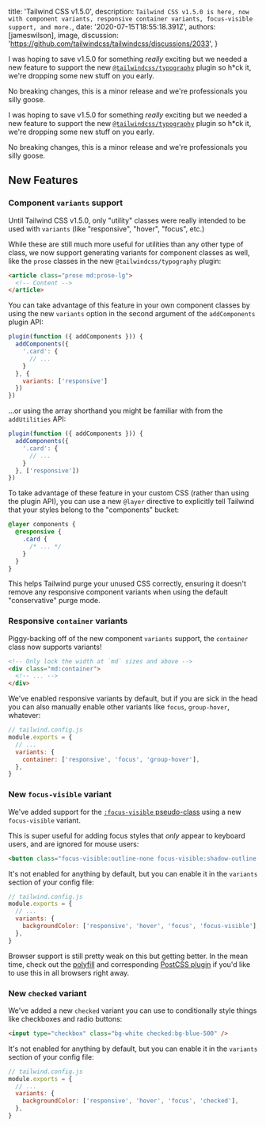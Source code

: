 
  title: 'Tailwind CSS v1.5.0',
  description: `Tailwind CSS v1.5.0 is here, now with component variants, responsive container variants, focus-visible support, and more.`,
  date: '2020-07-15T18:55:18.391Z',
  authors: [jameswilson],
  image,
  discussion: 'https://github.com/tailwindcss/tailwindcss/discussions/2033',
}

<!--excerpt-->

I was hoping to save v1.5.0 for something _really_ exciting but we needed a new feature to support the new [`@tailwindcss/typography`](https://github.com/tailwindcss/typography) plugin so h\*ck it, we're dropping some new stuff on you early.

No breaking changes, this is a minor release and we're professionals you silly goose.

<!--/excerpt-->

I was hoping to save v1.5.0 for something _really_ exciting but we needed a new feature to support the new [`@tailwindcss/typography`](https://github.com/tailwindcss/typography) plugin so h\*ck it, we're dropping some new stuff on you early.

No breaking changes, this is a minor release and we're professionals you silly goose.

## New Features

### Component `variants` support

Until Tailwind CSS v1.5.0, only "utility" classes were really intended to be used with `variants` (like "responsive", "hover", "focus", etc.)

While these are still much more useful for utilities than any other type of class, we now support generating variants for component classes as well, like the `prose` classes in the new `@tailwindcss/typography` plugin:

```html
<article class="prose md:prose-lg">
  <!-- Content -->
</article>
```

You can take advantage of this feature in your own component classes by using the new `variants` option in the second argument of the `addComponents` plugin API:

```js
plugin(function ({ addComponents })) {
  addComponents({
    '.card': {
      // ...
    }
  }, {
    variants: ['responsive']
  })
})
```

...or using the array shorthand you might be familiar with from the `addUtilities` API:

```js
plugin(function ({ addComponents })) {
  addComponents({
    '.card': {
      // ...
    }
  }, ['responsive'])
})
```

To take advantage of these feature in your custom CSS (rather than using the plugin API), you can use a new `@layer` directive to explicitly tell Tailwind that your styles belong to the "components" bucket:

```css
@layer components {
  @responsive {
    .card {
      /* ... */
    }
  }
}
```

This helps Tailwind purge your unused CSS correctly, ensuring it doesn't remove any responsive component variants when using the default "conservative" purge mode.

### Responsive `container` variants

Piggy-backing off of the new component `variants` support, the `container` class now supports variants!

```html
<!-- Only lock the width at `md` sizes and above -->
<div class="md:container">
  <!-- ... -->
</div>
```

We've enabled responsive variants by default, but if you are sick in the head you can also manually enable other variants like `focus`, `group-hover`, whatever:

```js
// tailwind.config.js
module.exports = {
  // ...
  variants: {
    container: ['responsive', 'focus', 'group-hover'],
  },
}
```

### New `focus-visible` variant

We've added support for the [`:focus-visible` pseudo-class](https://developer.mozilla.org/en-US/docs/Web/CSS/:focus-visible) using a new `focus-visible` variant.

This is super useful for adding focus styles that _only_ appear to keyboard users, and are ignored for mouse users:

```html
<button class="focus-visible:outline-none focus-visible:shadow-outline ...">Click me</button>
```

It's not enabled for anything by default, but you can enable it in the `variants` section of your config file:

```js
// tailwind.config.js
module.exports = {
  // ...
  variants: {
    backgroundColor: ['responsive', 'hover', 'focus', 'focus-visible'],
  },
}
```

Browser support is still pretty weak on this but getting better. In the mean time, check out the [polyfill](https://github.com/WICG/focus-visible) and corresponding [PostCSS plugin](https://github.com/csstools/postcss-focus-visible) if you'd like to use this in all browsers right away.

### New `checked` variant

We've added a new `checked` variant you can use to conditionally style things like checkboxes and radio buttons:

```html
<input type="checkbox" class="bg-white checked:bg-blue-500" />
```

It's not enabled for anything by default, but you can enable it in the `variants` section of your config file:

```js
// tailwind.config.js
module.exports = {
  // ...
  variants: {
    backgroundColor: ['responsive', 'hover', 'focus', 'checked'],
  },
}
```
